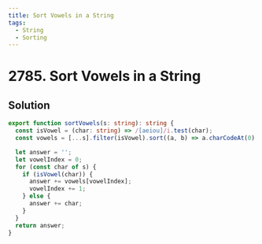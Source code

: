 ```yaml
---
title: Sort Vowels in a String
tags:
  - String
  - Sorting
---
```


# 2785. Sort Vowels in a String

<Badges>
  <LevelBadge level="medium" />
  <TopicBadge name="String" slug="string" />
  <TopicBadge name="Sorting" slug="sorting" />
</Badges>

## Solution

```typescript filename="solution.ts" copy
export function sortVowels(s: string): string {
  const isVowel = (char: string) => /[aeiou]/i.test(char);
  const vowels = [...s].filter(isVowel).sort((a, b) => a.charCodeAt(0) - b.charCodeAt(0));

  let answer = '';
  let vowelIndex = 0;
  for (const char of s) {
    if (isVowel(char)) {
      answer += vowels[vowelIndex];
      vowelIndex += 1;
    } else {
      answer += char;
    }
  }
  return answer;
}
```

<ProblemLink
  codingSite="leetcode"
  href="https://leetcode.com/problems/sort-vowels-in-a-string"
  title="Sort Vowels in a String"
/>

